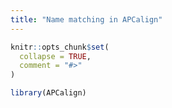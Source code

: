 ```yaml
---
title: "Name matching in APCalign"
---
```


```r
knitr::opts_chunk$set(
  collapse = TRUE,
  comment = "#>"
)
```

```r
library(APCalign)
```
